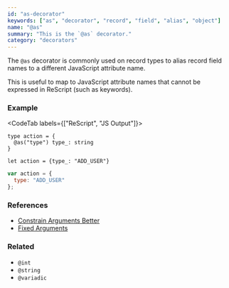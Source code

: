 ```yaml
---
id: "as-decorator"
keywords: ["as", "decorator", "record", "field", "alias", "object"]
name: "@as"
summary: "This is the `@as` decorator."
category: "decorators"
---
```


The `@as` decorator is commonly used on record types to alias record field names to a different JavaScript attribute name.

This is useful to map to JavaScript attribute names that cannot be expressed in ReScript (such as keywords).

### Example

<CodeTab labels={["ReScript", "JS Output"]}>

```res
type action = {
  @as("type") type_: string
}

let action = {type_: "ADD_USER"}
```

```js
var action = {
  type: "ADD_USER"
};
```

</CodeTab>

### References

* [Constrain Arguments Better](/docs/manual/latest/bind-to-js-function#constrain-arguments-better)
* [Fixed Arguments](/docs/manual/latest/bind-to-js-function#fixed-arguments)

### Related

* `@int`
* `@string`
* `@variadic`
